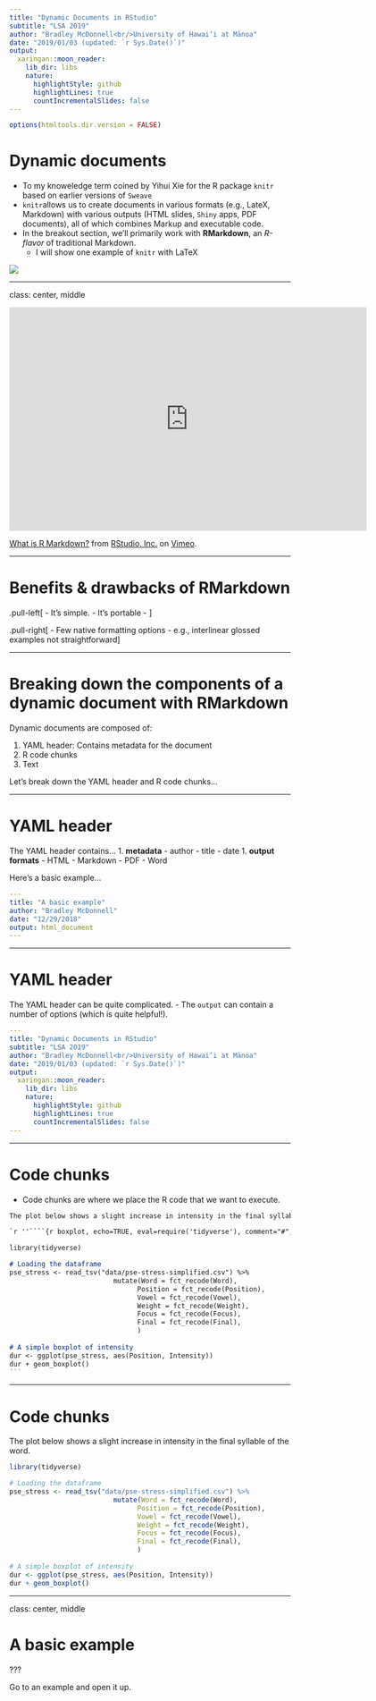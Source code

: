 ```yaml
---
title: "Dynamic Documents in RStudio"
subtitle: "LSA 2019"
author: "Bradley McDonnell<br/>University of Hawai‘i at Mānoa"
date: "2019/01/03 (updated: `r Sys.Date()`)"
output:
  xaringan::moon_reader:
    lib_dir: libs
    nature:
      highlightStyle: github
      highlightLines: true
      countIncrementalSlides: false
---
```


```r
options(htmltools.dir.version = FALSE)
```


# Dynamic documents

- To my knoweledge term coined by Yihui Xie for the R package `knitr` based on earlier versions of `Sweave`
- `knitr`allows us to create documents in various formats (e.g., LateX, Markdown) with various outputs (HTML slides, `Shiny` apps, PDF documents), all of which combines Markup and executable code.
- In the breakout section, we'll primarily work with **RMarkdown**, an *R-flavor* of traditional Markdown.
  - I will show one example of `knitr` with LaTeX

![](https://d33wubrfki0l68.cloudfront.net/61d189fd9cdf955058415d3e1b28dd60e1bd7c9b/b739c/lesson-images/rmarkdownflow.png)

---

class: center, middle

<iframe src="https://player.vimeo.com/video/178485416?color=428bca&title=0&byline=0&portrait=0" width="640" height="400" frameborder="0" webkitallowfullscreen mozallowfullscreen allowfullscreen></iframe>
<p><a href="https://vimeo.com/178485416">What is R Markdown?</a> from <a href="https://vimeo.com/rstudioinc">RStudio, Inc.</a> on <a href="https://vimeo.com">Vimeo</a>.</p>


---

# Benefits & drawbacks of RMarkdown


.pull-left[
- It's simple. 
- It's portable
- 
]

.pull-right[
- Few native formatting options
  - e.g., interlinear glossed examples not straightforward
]

---


# Breaking down the components of a dynamic document with RMarkdown

Dynamic documents are composed of: 

1. YAML header: Contains metadata for the document
2. R code chunks
3. Text

Let's break down the YAML header and R code chunks...

---

# YAML header
The YAML header contains... 
  1. **metadata**
    - author
    - title 
    - date
  1. **output formats**
    - HTML
    - Markdown
    - PDF
    - Word
    
Here's a basic example...

```yaml
---
title: "A basic example"
author: "Bradley McDonnell"
date: "12/29/2018"
output: html_document
---
```

---

# YAML header

The YAML header can be quite complicated.
- The `output` can contain a number of options (which is quite helpful!). 



```yaml
---
title: "Dynamic Documents in RStudio"
subtitle: "LSA 2019"
author: "Bradley McDonnell<br/>University of Hawai‘i at Mānoa"
date: "2019/01/03 (updated: `r Sys.Date()`)"
output:
  xaringan::moon_reader:
    lib_dir: libs
    nature:
      highlightStyle: github
      highlightLines: true
      countIncrementalSlides: false
---
```

---

# Code chunks

- Code chunks are where we place the R code that we want to execute.


````markdown
The plot below shows a slight increase in intensity in the final syllable of the word. 

`r ''````{r boxplot, echo=TRUE, eval=require('tidyverse'), comment="#", message=FALSE}

library(tidyverse)

# Loading the dataframe
pse_stress <- read_tsv("data/pse-stress-simplified.csv") %>% 
                          mutate(Word = fct_recode(Word),
                                Position = fct_recode(Position),
                                Vowel = fct_recode(Vowel),
                                Weight = fct_recode(Weight),
                                Focus = fct_recode(Focus),
                                Final = fct_recode(Final),
                                )
                                      
# A simple boxplot of intensity
dur <- ggplot(pse_stress, aes(Position, Intensity))
dur + geom_boxplot()
```
````

---

# Code chunks

The plot below shows a slight increase in intensity in the final syllable of the word. 

```r

library(tidyverse)

# Loading the dataframe
pse_stress <- read_tsv("data/pse-stress-simplified.csv") %>% 
                          mutate(Word = fct_recode(Word),
                                Position = fct_recode(Position),
                                Vowel = fct_recode(Vowel),
                                Weight = fct_recode(Weight),
                                Focus = fct_recode(Focus),
                                Final = fct_recode(Final),
                                )
                                      
# A simple boxplot of intensity
dur <- ggplot(pse_stress, aes(Position, Intensity))
dur + geom_boxplot()
```

---

class: center, middle

# A basic example

???

Go to an example and open it up.





